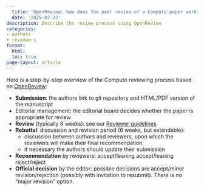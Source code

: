 ```yaml
---
  title: 'OpenReview: how does the peer review of a Computo paper work?'
  date: '2025-07-22'
description: Describe the review process using OpenReview
categories:
- authors
- reviewers
format:
  html:
  toc: true
page-layout: article
---
```



Here is a step-by-step overview of the Computo reviewing process based on   [OpenReview](https://openreview.net/): 

- **Submission**: the authors link to git repository and HTML/PDF version of the manuscript
- Editorial management: the editorial board decides whether the paper is appropriate for review
- **Review** (typically 8 weeks): see our [Reviewer guidelines](/guidelines-reviewers)
- **Rebuttal**: discussion and revision period (6 weeks, but extendable): 
  -  discussion between authors and reviewers, upon which the reviewers will make their final recommendation.
  -  if necessary the authors should update their submission
- **Recommendation** by reviewers: accept/leaning accept/leaning reject/reject
- **Official decision** by the editor: possible decisions are accept/minor revision/rejection (possibly with invitation to resubmit). There is no "major revision" option.
